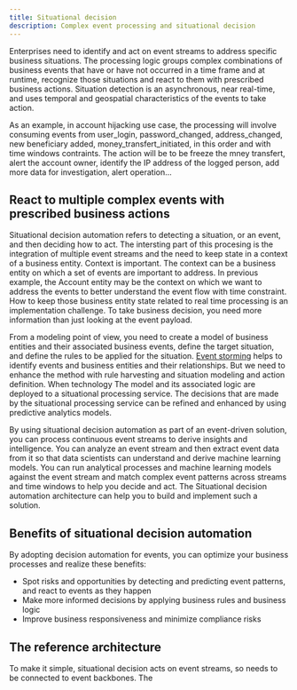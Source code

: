 ```yaml
---
title: Situational decision
description: Complex event processing and situational decision
--- 
```


Enterprises need to identify and act on event streams to address specific business situations. The processing logic groups complex combinations of business events that have or have not occurred in a time frame and at runtime, recognize those situations and react to them with prescribed business actions. Situation detection is an asynchronous, near real-time, and uses temporal and geospatial characteristics of the events to take action. 

As an example, in account hijacking use case, the processing will involve consuming events from  user_login, password_changed, address_changed, new beneficiary added, money_transfert_initiated, in this order and with time windows contraints. The action will be to be freeze the mney transfert, alert the account owner, identify the IP address of the logged person, add more data for investigation, alert operation...  

## React to multiple complex events with prescribed business actions

Situational decision automation refers to detecting a situation, or an event, and then deciding how to act. The intersting part of this procesing is the integration of multiple event streams and the need to keep state in a context of a business entity. Context is important. The context can be a business entity on which a set of events are important to address. In previous example, the Account entity may be the context on which we want to address the events to better understand the event flow with time constraint. How to keep those business entity state related to real time processing is an implementation challenge. To take business decision, you need more information than just looking at the event payload. 

From a modeling point of view, you need to create a model of business entities and their associated business events, define the target situation, and define the rules to be applied for the situation. [Event storming]() helps to identify events and business entities and their relationships. But we need to enhance the method with rule harvesting and situation modeling and action definition. When technology The model and its associated logic are deployed to a situational processing service. The decisions that are made by the situational processing service can be refined and enhanced by using predictive analytics models.

By using situational decision automation as part of an event-driven solution, you can process continuous event streams to derive insights and intelligence. You can analyze an event stream and then extract event data from it so that data scientists can understand and derive machine learning models. You can run analytical processes and machine learning models against the event stream and match complex event patterns across streams and time windows to help you decide and act. The Situational decision automation architecture can help you to build and implement such a solution.


## Benefits of situational decision automation

By adopting decision automation for events, you can optimize your business processes and realize these benefits:

* Spot risks and opportunities by detecting and predicting event patterns, and react to events as they happen
* Make more informed decisions by applying business rules and business logic
* Improve business responsiveness and minimize compliance risks

## The reference architecture

To make it simple, situational decision acts on event streams, so needs to be connected to event backbones. The 